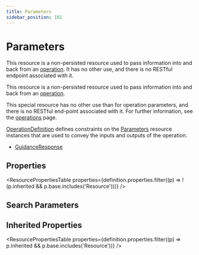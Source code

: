 ```yaml
---
title: Parameters
sidebar_position: 101
---
```


# Parameters

This resource is a non-persisted resource used to pass information into and back from an [operation](/docs/api/fhir/operations). It has no other use, and there is no RESTful endpoint associated with it.

  <Tabs queryString="intro-section">
  <TabItem value="usage" label="Usage" default>
    <div> <a name="scope"></a>  <p> This resource is a non-persisted resource used to pass information into and back from an <a href="https://www.hl7.org/fhir/operations.html">operation</a>.  </p> </div>
    </TabItem>
  <TabItem value="relationships" label="Relationships">
    <div> <a name="bnr"></a>  <p> This special resource has no other use than for operation parameters, and there is no RESTful end-point associated with it.  For further information, see the <a href="https://www.hl7.org/fhir/operations.html">operations</a> page. </p> <p> <a href="/docs/api/fhir/resources/operationdefinition">OperationDefinition</a> defines constraints on the <a href="/docs/api/fhir/resources/parameters">Parameters</a> resource instances that are used to convey the inputs and outputs of the operation. </p> </div>
    </TabItem>
  
  <TabItem value="referencedBy" label="Referenced By">
    <ul><li><a href="/docs/api/fhir/resources/guidanceresponse">GuidanceResponse</a></li></ul>
    </TabItem>
</Tabs>


## Properties

<ResourcePropertiesTable properties={definition.properties.filter((p) => !(p.inherited && p.base.includes('Resource')))} />

## Search Parameters

<SearchParamsTable searchParams={definition.searchParameters} />

## Inherited Properties

<ResourcePropertiesTable properties={definition.properties.filter((p) => p.inherited && p.base.includes('Resource'))} />


